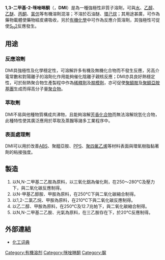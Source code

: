 {{Chembox
|   Name = 1,3-二甲基-2-咪唑啉酮
|   IUPACName = 1,3-dimethylimidazolidin-2-one
|   OtherNames = 1,3-Dimethyl-2-Imidazolidinone<br />''N'',''N''-Dimethylethyleneurea<br />DMI<br />DMEU
| ImageFile = DMEU Struktur.svg
| Section1 = {{Chembox Identifiers
| Abbreviations=DMI
| ChemSpiderID_Ref = {{chemspidercite|correct|chemspider}}
| ChemSpiderID = 6409
| InChI = 1/C5H10N2O/c1-6-3-4-7(2)5(6)8/h3-4H2,1-2H3
| InChIKey = CYSGHNMQYZDMIA-UHFFFAOYAB
| SMILES1 = CN1CCN(C1=O)C
| ChEMBL_Ref = {{ebicite|correct|EBI}}
| ChEMBL = 12338
| StdInChI_Ref = {{stdinchicite|correct|chemspider}}
| StdInChI = 1S/C5H10N2O/c1-6-3-4-7(2)5(6)8/h3-4H2,1-2H3
| StdInChIKey_Ref = {{stdinchicite|correct|chemspider}}
| StdInChIKey = CYSGHNMQYZDMIA-UHFFFAOYSA-N
| CASNo_Ref = {{cascite|correct|CAS}}
| CASNo=80-73-9
| PubChem=6661
| SMILES = O=C1N(C)CCN1C
  }}
| Section2 = {{Chembox Properties
|   Formula = C<sub>5</sub>H<sub>10</sub>N<sub>2</sub>O
|   MolarMass = 114.1457
|   Appearance = 透明無色液体
|   Density = 1.056 g/cm<sup>3</sup>，液体
|   Solubility = 無限混溶
|   MeltingPt = 8.2 °C
|   BoilingPt = 224-226 °C
|   RefractIndex = 1.472 (20 °C)
  }}
| Section7 = {{Chembox Hazards
|   FlashPt = 93 °C
|   wxxfh={{wxxfh|Xn|}}
|   NFPA-H = 2
|   NFPA-F = 1
|   NFPA-R = 0
|   RPhrases = {{R21/22}}-{{R36/38}}
|   SPhrases = {{S26}}-{{S36/37/39}}}
  }}
| Section8 = {{Chembox Related
|   Function = [[脲|脲]]
|   OtherFunctn = [[1,3-二甲基丙撐脲|1,3-二甲基丙撐脲]]
  }}
}}
'''1,3-二甲基-2-咪唑啉酮'''（{{lang-en|1,3-Dimethyl-2-imidazolidinone}}，'''DMI'''）是為一種強極性非質子溶劑，可與[[水|水]]、[[乙醇|乙醇]]、[[乙醚|乙醚]]、[[丙酮|丙酮]]、[[氯仿|氯仿]]等有機溶劑混溶；不溶於石油醚、[[環己烷|環己烷]]；其用途甚廣，可作為藥物載體使藥物經皮膚吸收，另於[[有機化學|有機化學]]中可作為反應介質溶劑，其強極性可促使[[SN2|S<sub>N</sub>2]]反應發生。

==用途==
===反應溶劑===
DMI具強極性及化學穩定性，可溶解許多有機及無機化合物而不發生反應，另高介電常數和對陽離子的溶劑化作用能夠催化陰離子親核反應；DMI亦具良好熱穩定性，可於耐熱聚合物生產製程中作為[[稀釋劑|稀釋劑]]及[[脫模劑|脫模劑]]，亦可促使[[聚醯胺|聚醯胺]]及[[聚醯亞胺基團|聚醯亞胺基團]]生成而得高分子量[[聚合物|聚合物]]。

===萃取劑===
DMI不易與他種物質構成共沸物，且能夠溶解[[芳香性|芳香化合物]]而無法溶解烷氫化合物，此種特性使其廣泛應用於萃取及蒸餾等諸多工業程序中。

===表面處理劑===
DMI可以用於改善[[ABS樹脂|ABS]]、聚醯亞胺、[[聚苯硫醚|PPS]]、[[聚四氟乙烯|聚四氟乙烯]]等材料表面與環氧樹脂黏著劑的粘接強度。

==製造==
#以N,N-二甲基二乙胺為原料，以三氧化鋁為催化劑，在250～280℃及壓力下，與二氧化碳反應制得。
#以N-甲基乙醇胺、甲胺為原料，在250℃下與二氧化碳縮合制得。
#以1,2-二氯乙烷、甲胺為原料，在210℃下與二氧化碳反應制得。
#以乙二醇、甲胺為原料，在250℃及12.7兆帕下，與二氧化碳縮合制得。
#以N,N-二甲基二乙胺、光氣為原料，在三乙胺存在下，於20℃反應制得。

==外部連結==
* [http://chemyq.com/xz/xz13/127722bovpd.htm 化工词典]{{Wayback|url=http://chemyq.com/xz/xz13/127722bovpd.htm |date=20160304190638 }}

{{ChemicalSources}}

[[Category:有機溶剂|Category:有機溶剂]]
[[Category:咪唑啉酮|Category:咪唑啉酮]]
[[Category:脲|Category:脲]]
